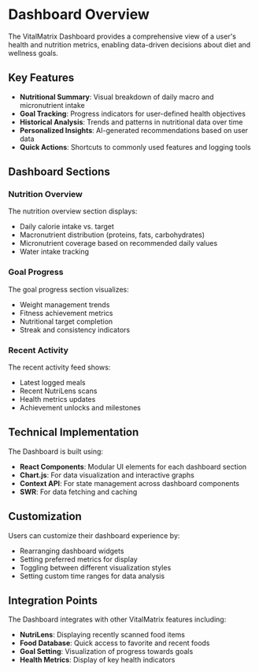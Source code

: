 # Dashboard Overview

The VitalMatrix Dashboard provides a comprehensive view of a user's health and nutrition metrics, enabling data-driven decisions about diet and wellness goals.

## Key Features

- **Nutritional Summary**: Visual breakdown of daily macro and micronutrient intake
- **Goal Tracking**: Progress indicators for user-defined health objectives
- **Historical Analysis**: Trends and patterns in nutritional data over time
- **Personalized Insights**: AI-generated recommendations based on user data
- **Quick Actions**: Shortcuts to commonly used features and logging tools

## Dashboard Sections

### Nutrition Overview

The nutrition overview section displays:

- Daily calorie intake vs. target
- Macronutrient distribution (proteins, fats, carbohydrates)
- Micronutrient coverage based on recommended daily values
- Water intake tracking

### Goal Progress

The goal progress section visualizes:

- Weight management trends
- Fitness achievement metrics
- Nutritional target completion
- Streak and consistency indicators

### Recent Activity

The recent activity feed shows:

- Latest logged meals
- Recent NutriLens scans
- Health metrics updates
- Achievement unlocks and milestones

## Technical Implementation

The Dashboard is built using:

- **React Components**: Modular UI elements for each dashboard section
- **Chart.js**: For data visualization and interactive graphs
- **Context API**: For state management across dashboard components
- **SWR**: For data fetching and caching

## Customization

Users can customize their dashboard experience by:

- Rearranging dashboard widgets
- Setting preferred metrics for display
- Toggling between different visualization styles
- Setting custom time ranges for data analysis

## Integration Points

The Dashboard integrates with other VitalMatrix features including:

- **NutriLens**: Displaying recently scanned food items
- **Food Database**: Quick access to favorite and recent foods
- **Goal Setting**: Visualization of progress towards goals
- **Health Metrics**: Display of key health indicators
